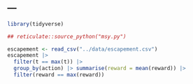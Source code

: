 ---
---

```r
library(tidyverse)
```

```r
## reticulate::source_python("msy.py")
```

```r
escapement <- read_csv("../data/escapement.csv")
escapement |> 
  filter(t == max(t)) |> 
  group_by(action) |> summarise(reward = mean(reward)) |> 
  filter(reward == max(reward))
```

